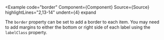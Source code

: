 
<Example
  code="border"
  Component={Component}
  Source={Source}
  highlightLines="2,13-14"
  undent={4}
  expand
>
  The `border` property can be set to add a border to each item. You may need
  to add margins to either the bottom or right side of each label using the
  `labelClass` property.
</Example>
